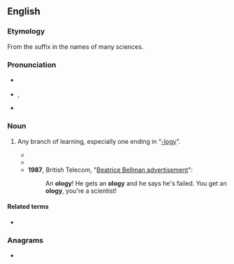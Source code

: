 {{also|-ology}}
==English==

===Etymology===
From the suffix {{m|en|-ology}} in the names of many sciences.

===Pronunciation===
* {{a|RP}} {{IPA|en|/ˈɒlədʒɪ/}}
* {{a|GA}} {{enPR|ŏʹlə-jē}}, {{IPA|en|/ˈɑlədʒi/}}
* {{rhymes|en|ɒlədʒi}}

===Noun===
{{en-noun|ologies}}

# {{lb|en|colloquial}} Any branch of learning, especially one ending in “[[-logy]]”.
#* {{quote-book|en|year=1854|author=Charles Dickens|title=Hard Times|passage=You learnt a great deal, Louisa, and so did your brother. '''Ologies''' of all kinds, from morning to night. If there is an Ology left, of any description, that has not been worn to rags...}}
#* {{quote-book|en|year=1902|author=William James|title=The Varieties of Religious Experience|passage=The ideal world, for them, is not a world of facts, but only of the meaning of facts; it is a point of view for judging facts. It appertains to a different "'''-ology'''," ...}}
#* '''1987''', British Telecom, "[https://www.youtube.com/watch?v=vEfKEzX9QLE Beatrice Bellman advertisement]":
#*: An '''ology'''! He gets an '''ology''' and he says he's failed. You get an '''ology''', you're a scientist!

====Related terms====
* {{l|en|-logy}}

===Anagrams===
* {{anagrams|en|a=glooy|LOOGY|gooly|loogy}}